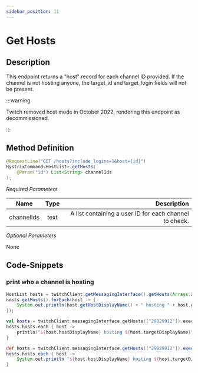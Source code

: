 ```yaml
---
sidebar_position: 11
---
```



# Get Hosts

## Description

This endpoint returns a "host" record for each channel ID provided. If the channel is not hosting anyone, the target_id 
and target_login fields will not be present.

:::warning

Twitch removed host mode in October 2022, rendering this endpoint as decommissioned.

:::

## Method Definition

```java
@RequestLine("GET /hosts?include_logins=1&host={id}")
HystrixCommand<HostList> getHosts(
    @Param("id") List<String> channelIds
);
```

*Required Parameters*

| Name          | Type      | Description  |
| ------------- |:---------:| -----------------:|
| channelIds | text | A list containing a user ID for each channel to check. |

*Optional Parameters*

None

## Code-Snippets

### print who a channel is hosting

<Tabs groupId="code">
<TabItem value="java" label="Java">

```java
HostList hosts = twitchClient.getMessagingInterface().getHosts(Arrays.asList("29829912")).execute();
hosts.getHosts().forEach(host -> {
    System.out.println(host.getHostDisplayName() + " hosting " + host.getTargetDisplayName());
});
```

</TabItem>
<TabItem value="kotlin" label="Kotlin">

```kotlin
val hosts = twitchClient.messagingInterface.getHosts(["29829912"]).execute()
hosts.hosts.each { host ->
    println("${host.hostDisplayName} hosting ${host.targetDisplayName}")
}
```

</TabItem>
<TabItem value="groovy" label="Groovy">

```groovy
def hosts = twitchClient.messagingInterface.getHosts(["29829912"]).execute()
hosts.hosts.each { host ->
    System.out.println "${host.hostDisplayName} hosting ${host.targetDisplayName}"
}
```

</TabItem>
</Tabs>
